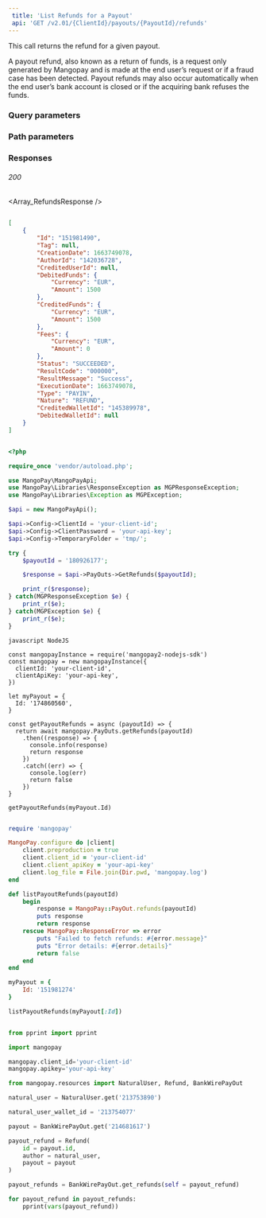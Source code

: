 ```yaml
---  
 title: 'List Refunds for a Payout'  
 api: 'GET /v2.01/{ClientId}/payouts/{PayoutId}/refunds'  
---  
```


  

This call returns the refund for a given payout.   

A payout refund, also known as a return of funds, is a request only generated by Mangopay and is made at the end user’s request or if a fraud case has been detected. Payout refunds may also occur automatically when the end user’s bank account is closed or if the acquiring bank refuses the funds.  

### Query parameters  

<Status />  

<ResultCode />  

<BeforeDate />  

<AfterDate />  

### Path parameters  

<PayoutId />  

### Responses  

###### 200   

<Array_RefundsResponse />  

 <ResponseExample>  

```json 200  

[
    {
        "Id": "151981490",
        "Tag": null,
        "CreationDate": 1663749078,
        "AuthorId": "142036728",
        "CreditedUserId": null,
        "DebitedFunds": {
            "Currency": "EUR",
            "Amount": 1500
        },
        "CreditedFunds": {
            "Currency": "EUR",
            "Amount": 1500
        },
        "Fees": {
            "Currency": "EUR",
            "Amount": 0
        },
        "Status": "SUCCEEDED",
        "ResultCode": "000000",
        "ResultMessage": "Success",
        "ExecutionDate": 1663749078,
        "Type": "PAYIN",
        "Nature": "REFUND",
        "CreditedWalletId": "145389978",
        "DebitedWalletId": null
    }
]  

 ```  

 </ResponseExample>  

<RequestExample>  
  
```php PHP  

<?php 

require_once 'vendor/autoload.php';

use MangoPay\MangoPayApi;
use MangoPay\Libraries\ResponseException as MGPResponseException;
use MangoPay\Libraries\Exception as MGPException;

$api = new MangoPayApi();

$api->Config->ClientId = 'your-client-id';
$api->Config->ClientPassword = 'your-api-key';
$api->Config->TemporaryFolder = 'tmp/';

try {
    $payoutId = '180926177';

    $response = $api->PayOuts->GetRefunds($payoutId);

    print_r($response);
} catch(MGPResponseException $e) {
    print_r($e);
} catch(MGPException $e) {
    print_r($e);
}  
```  

```  
javascript NodeJS  

const mangopayInstance = require('mangopay2-nodejs-sdk')
const mangopay = new mangopayInstance({
  clientId: 'your-client-id',
  clientApiKey: 'your-api-key',
})

let myPayout = {
  Id: '174860560',
}

const getPayoutRefunds = async (payoutId) => {
  return await mangopay.PayOuts.getRefunds(payoutId)
    .then((response) => {
      console.info(response)
      return response
    })
    .catch((err) => {
      console.log(err)
      return false
    })
}

getPayoutRefunds(myPayout.Id)  
```  

  
```ruby Ruby  

require 'mangopay'

MangoPay.configure do |client|
    client.preproduction = true
    client.client_id = 'your-client-id'
    client.client_apiKey = 'your-api-key'
    client.log_file = File.join(Dir.pwd, 'mangopay.log')
end

def listPayoutRefunds(payoutId)
    begin
        response = MangoPay::PayOut.refunds(payoutId)
        puts response
        return response
    rescue MangoPay::ResponseError => error
        puts "Failed to fetch refunds: #{error.message}"
        puts "Error details: #{error.details}"
        return false
    end
end

myPayout = {
    Id: '151981274'
}

listPayoutRefunds(myPayout[:Id])  
```  

  
```python Python  

from pprint import pprint

import mangopay

mangopay.client_id='your-client-id'
mangopay.apikey='your-api-key'

from mangopay.resources import NaturalUser, Refund, BankWirePayOut

natural_user = NaturalUser.get('213753890')

natural_user_wallet_id = '213754077'

payout = BankWirePayOut.get('214681617')

payout_refund = Refund(
    id = payout.id,
    author = natural_user,
    payout = payout
)

payout_refunds = BankWirePayOut.get_refunds(self = payout_refund)

for payout_refund in payout_refunds:
    pprint(vars(payout_refund))  
```  

  
</RequestExample>